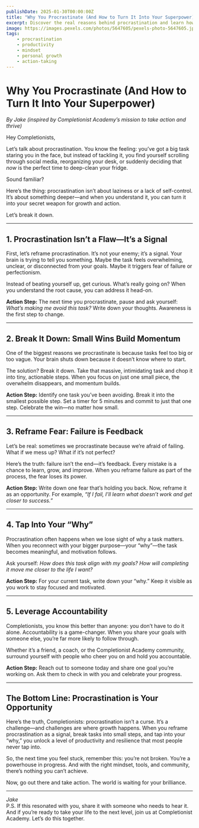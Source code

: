 ```yaml
---
publishDate: 2025-01-30T00:00:00Z
title: "Why You Procrastinate (And How to Turn It Into Your Superpower)"
excerpt: Discover the real reasons behind procrastination and learn how to reframe it as an opportunity for growth and action.
image: https://images.pexels.com/photos/5647605/pexels-photo-5647605.jpeg
tags:
    - procrastination
    - productivity
    - mindset
    - personal growth
    - action-taking
---
```

# Why You Procrastinate (And How to Turn It Into Your Superpower)  
*By Jake (inspired by Completionist Academy’s mission to take action and thrive)*  

Hey Completionists,  

Let’s talk about procrastination. You know the feeling: you’ve got a big task staring you in the face, but instead of tackling it, you find yourself scrolling through social media, reorganizing your desk, or suddenly deciding that *now* is the perfect time to deep-clean your fridge.  

Sound familiar?  

Here’s the thing: procrastination isn’t about laziness or a lack of self-control. It’s about something deeper—and when you understand it, you can turn it into your secret weapon for growth and action.  

Let’s break it down.  

---

## 1. Procrastination Isn’t a Flaw—It’s a Signal  
First, let’s reframe procrastination. It’s not your enemy; it’s a signal. Your brain is trying to tell you something. Maybe the task feels overwhelming, unclear, or disconnected from your goals. Maybe it triggers fear of failure or perfectionism.  

Instead of beating yourself up, get curious. What’s really going on? When you understand the root cause, you can address it head-on.  

**Action Step:** The next time you procrastinate, pause and ask yourself: *What’s making me avoid this task?* Write down your thoughts. Awareness is the first step to change.  

---

## 2. Break It Down: Small Wins Build Momentum  
One of the biggest reasons we procrastinate is because tasks feel too big or too vague. Your brain shuts down because it doesn’t know where to start.  

The solution? Break it down. Take that massive, intimidating task and chop it into tiny, actionable steps. When you focus on just one small piece, the overwhelm disappears, and momentum builds.  

**Action Step:** Identify one task you’ve been avoiding. Break it into the smallest possible step. Set a timer for 5 minutes and commit to just that one step. Celebrate the win—no matter how small.  

---

## 3. Reframe Fear: Failure is Feedback  
Let’s be real: sometimes we procrastinate because we’re afraid of failing. What if we mess up? What if it’s not perfect?  

Here’s the truth: failure isn’t the end—it’s feedback. Every mistake is a chance to learn, grow, and improve. When you reframe failure as part of the process, the fear loses its power.  

**Action Step:** Write down one fear that’s holding you back. Now, reframe it as an opportunity. For example, *“If I fail, I’ll learn what doesn’t work and get closer to success.”*  

---

## 4. Tap Into Your “Why”  
Procrastination often happens when we lose sight of why a task matters. When you reconnect with your bigger purpose—your “why”—the task becomes meaningful, and motivation follows.  

Ask yourself: *How does this task align with my goals? How will completing it move me closer to the life I want?*  

**Action Step:** For your current task, write down your “why.” Keep it visible as you work to stay focused and motivated.  

---

## 5. Leverage Accountability  
Completionists, you know this better than anyone: you don’t have to do it alone. Accountability is a game-changer. When you share your goals with someone else, you’re far more likely to follow through.  

Whether it’s a friend, a coach, or the Completionist Academy community, surround yourself with people who cheer you on and hold you accountable.  

**Action Step:** Reach out to someone today and share one goal you’re working on. Ask them to check in with you and celebrate your progress.  

---

## The Bottom Line: Procrastination is Your Opportunity  
Here’s the truth, Completionists: procrastination isn’t a curse. It’s a challenge—and challenges are where growth happens. When you reframe procrastination as a signal, break tasks into small steps, and tap into your “why,” you unlock a level of productivity and resilience that most people never tap into.  

So, the next time you feel stuck, remember this: you’re not broken. You’re a powerhouse in progress. And with the right mindset, tools, and community, there’s nothing you can’t achieve.  

Now, go out there and take action. The world is waiting for your brilliance.  

--- 

*Jake*  
P.S. If this resonated with you, share it with someone who needs to hear it. And if you’re ready to take your life to the next level, join us at Completionist Academy. Let’s do this together.

